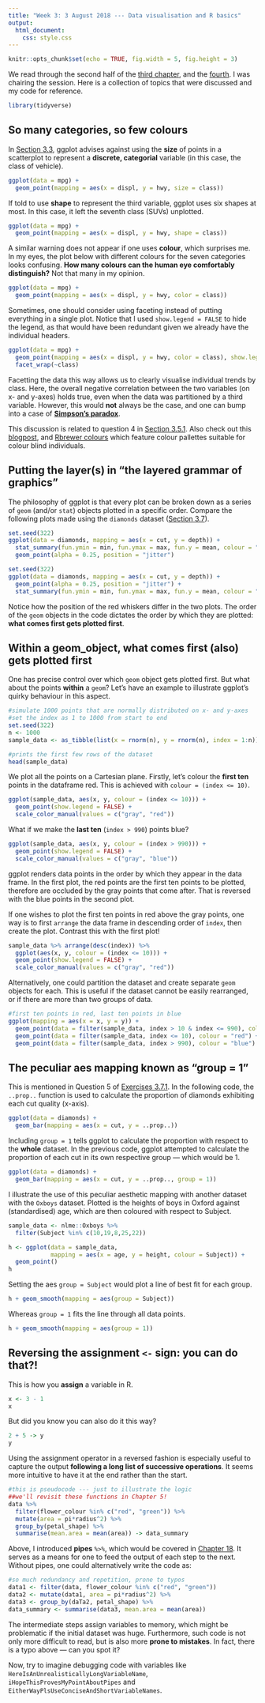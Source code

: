 ```yaml
---
title: "Week 3: 3 August 2018 --- Data visualisation and R basics"
output: 
  html_document:
    css: style.css
---
```


```r
knitr::opts_chunk$set(echo = TRUE, fig.width = 5, fig.height = 3)
```

We read through the second half of the [third chapter](http://r4ds.had.co.nz/data-visualisation.html), and the [fourth](http://r4ds.had.co.nz/workflow-basics.html). I was chairing the session. Here is a collection of topics that were discussed and my code for reference.

```r
library(tidyverse)
```

## So many categories, so few colours
In [Section 3.3](http://r4ds.had.co.nz/data-visualisation.html#aesthetic-mappings), ggplot advises against using the **size** of points in a scatterplot to represent a **discrete, categorial** variable (in this case, the class of vehicle). 
```r
ggplot(data = mpg) + 
  geom_point(mapping = aes(x = displ, y = hwy, size = class))
```

If told to use **shape** to represent the third variable, ggplot uses six shapes at most. In this case, it left the seventh class (SUVs) unplotted.
```r
ggplot(data = mpg) + 
  geom_point(mapping = aes(x = displ, y = hwy, shape = class))
```
    
A similar warning does not appear if one uses **colour**, which surprises me. In my eyes, the plot below with different colours for the seven categories looks confusing. **How many colours can the human eye comfortably distinguish?** Not that many in my opinion.
```r
ggplot(data = mpg) + 
  geom_point(mapping = aes(x = displ, y = hwy, color = class))
```

Sometimes, one should consider using faceting instead of putting everything in a single plot. Notice that I used `show.legend = FALSE` to hide the legend, as that would have been redundant given we already have the individual headers.
```r
ggplot(data = mpg) + 
  geom_point(mapping = aes(x = displ, y = hwy, color = class), show.legend = FALSE) +
  facet_wrap(~class)
```

Facetting the data this way allows us to clearly visualise individual trends by class. Here, the overall negative correlation between the two variables (on x- and y-axes) holds true, even when the data was partitioned by a third variable. However, this would **not** always be the case, and one can bump into a case of [**Simpson’s paradox**](https://www.data-to-viz.com/caveat/simpson.html). 

This discussion is related to question 4 in [Section 3.5.1](http://r4ds.had.co.nz/data-visualisation.html#exercises-2). Also check out this [blogpost](https://blog.graphiq.com/finding-the-right-color-palettes-for-data-visualizations-fcd4e707a283), and [Rbrewer colours](http://www.cookbook-r.com/Graphs/Colors_(ggplot2)/) which feature colour pallettes suitable for colour blind individuals.

## Putting the layer(s) in "the layered grammar of graphics"

The philosophy of ggplot is that every plot can be broken down as a series of `geom` (and/or `stat`) objects plotted in a specific order. Compare the following plots made using the `diamonds` dataset ([Section 3.7](http://r4ds.had.co.nz/data-visualisation.html#statistical-transformations)).
```r
set.seed(322)
ggplot(data = diamonds, mapping = aes(x = cut, y = depth)) + 
  stat_summary(fun.ymin = min, fun.ymax = max, fun.y = mean, colour = "red") +
  geom_point(alpha = 0.25, position = "jitter")

set.seed(322)
ggplot(data = diamonds, mapping = aes(x = cut, y = depth)) + 
  geom_point(alpha = 0.25, position = "jitter") +
  stat_summary(fun.ymin = min, fun.ymax = max, fun.y = mean, colour = "red")
```

Notice how the position of the red whiskers differ in the two plots. The order of the `geom` objects in the code dictates the order by which they are plotted: **what comes first gets plotted first**.

## Within a geom_object, what comes first (also) gets plotted first

One has precise control over which `geom` object gets plotted first. But what about the  points **within** a `geom`? Let's have an example to illustrate ggplot's quirky behaviour in this aspect.
```r
#simulate 1000 points that are normally distributed on x- and y-axes
#set the index as 1 to 1000 from start to end
set.seed(322)
n <- 1000
sample_data <- as_tibble(list(x = rnorm(n), y = rnorm(n), index = 1:n))

#prints the first few rows of the dataset
head(sample_data)
```

We plot all the points on a Cartesian plane. Firstly, let's colour the **first ten** points in the dataframe red. This is achieved with `colour = (index <= 10)`.
```r
ggplot(sample_data, aes(x, y, colour = (index <= 10))) +
  geom_point(show.legend = FALSE) +
  scale_color_manual(values = c("gray", "red"))
```

What if we make the **last ten** (`index > 990`) points blue?
```r
ggplot(sample_data, aes(x, y, colour = (index > 990))) +
  geom_point(show.legend = FALSE) +
  scale_color_manual(values = c("gray", "blue"))
```

ggplot renders data points in the order by which they appear in the data frame. In the first plot, the red points are the first ten points to be plotted, therefore are occluded by the gray points that come after. That is reversed with the blue points in the second plot.

If one wishes to plot the first ten points in red above the gray points, one way is to first `arrange` the data frame in descending order of `index`, then create the plot. Contrast this with the first plot!
```r
sample_data %>% arrange(desc(index)) %>%
  ggplot(aes(x, y, colour = (index <= 10))) +
  geom_point(show.legend = FALSE) +
  scale_color_manual(values = c("gray", "red"))
```

Alternatively, one could partition the dataset and create separate `geom` objects for each. This is useful if the dataset cannot be easily rearranged, or if there are more than two groups of data.
```r
#first ten points in red, last ten points in blue
ggplot(mapping = aes(x = x, y = y)) +
  geom_point(data = filter(sample_data, index > 10 & index <= 990), colour = "gray") +
  geom_point(data = filter(sample_data, index <= 10), colour = "red") +
  geom_point(data = filter(sample_data, index > 990), colour = "blue")
```

## The peculiar aes mapping known as "group = 1"

This is mentioned in Question 5 of [Exercises 3.7.1](http://r4ds.had.co.nz/data-visualisation.html#exercises-4). In the following code, the `..prop..` function is used to calculate the proportion of diamonds exhibiting each cut quality (x-axis). 
```r
ggplot(data = diamonds) + 
  geom_bar(mapping = aes(x = cut, y = ..prop..))
```

Including `group = 1` tells ggplot to calculate the proportion with respect to the **whole** dataset. In the previous code, ggplot attempted to calculate the proportion of each cut in its own respective group --- which would be 1.
```r
ggplot(data = diamonds) +
  geom_bar(mapping = aes(x = cut, y = ..prop.., group = 1))
```

I illustrate the use of this peculiar aesthetic mapping with another dataset with the `Oxboys` dataset. Plotted is the heights of boys in Oxford against (standardised) age, which are then coloured with respect to Subject.
```r
sample_data <- nlme::Oxboys %>% 
  filter(Subject %in% c(10,19,8,25,22))

h <- ggplot(data = sample_data, 
            mapping = aes(x = age, y = height, colour = Subject)) + 
  geom_point() 
h
```

Setting the aes `group = Subject` would plot a line of best fit for each group.
```r
h + geom_smooth(mapping = aes(group = Subject))
```

Whereas `group = 1` fits the line through all data points.
```r
h + geom_smooth(mapping = aes(group = 1))
```

## Reversing the assignment `<-` sign: you can do that?!
This is how you **assign** a variable in R.
```r
x <- 3 - 1
x
```

But did you know you can also do it this way? 
```r
2 + 5 -> y
y
```

Using the assignment operator in a reversed fashion is especially useful to capture the output **following a long list of successive operations**. It seems more intuitive to have it at the end rather than the start.
```r
#this is pseudocode --- just to illustrate the logic
##we'll revisit these functions in Chapter 5!
data %>%
  filter(flower_colour %in% c("red", "green")) %>%
  mutate(area = pi*radius^2) %>%
  group_by(petal_shape) %>%
  summarise(mean.area = mean(area)) -> data_summary
```

Above, I introduced **pipes** `%>%`, which would be covered in [Chapter 18](http://r4ds.had.co.nz/pipes.html). It serves as a means for one to feed the output of each step to the next. Without pipes, one could alternatively write the code as:
```r
#so much redundancy and repetition, prone to typos
data1 <- filter(data, flower_colour %in% c("red", "green"))
data2 <- mutate(data1, area = pi*radius^2) %>%
data3 <- group_by(daTa2, petal_shape) %>%
data_summary <- summarise(data3, mean.area = mean(area)) 
```

The intermediate steps assign variables to memory, which might be problematic if the initial dataset was huge. Furthermore, such code is not only more difficult to read, but is also more **prone to mistakes**. In fact, there is a typo above --- can you spot it?

Now, try to imagine debugging code with variables like `HereIsAnUnrealisticallyLongVariableName`, `iHopeThisProvesMyPointAboutPipes` and `EitherWayPlsUseConciseAndShortVariableNames`.

